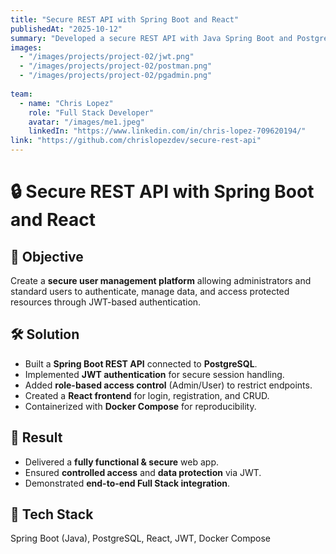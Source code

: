 ---
title: "Secure REST API with Spring Boot and React"
publishedAt: "2025-10-12"
summary: "Developed a secure REST API with Java Spring Boot and PostgreSQL, featuring JWT authentication and a React frontend for user management."
images:
  - "/images/projects/project-02/jwt.png"
  - "/images/projects/project-02/postman.png"
  - "/images/projects/project-02/pgadmin.png"
  
team:
  - name: "Chris Lopez"
    role: "Full Stack Developer"
    avatar: "/images/me1.jpeg"
    linkedIn: "https://www.linkedin.com/in/chris-lopez-709620194/"
link: "https://github.com/chrislopezdev/secure-rest-api"
---

# 🔒 Secure REST API with Spring Boot and React

## 🎯 Objective
Create a **secure user management platform** allowing administrators and standard users to authenticate, manage data, and access protected resources through JWT-based authentication.

## 🛠 Solution
- Built a **Spring Boot REST API** connected to **PostgreSQL**.
- Implemented **JWT authentication** for secure session handling.
- Added **role-based access control** (Admin/User) to restrict endpoints.
- Created a **React frontend** for login, registration, and CRUD.
- Containerized with **Docker Compose** for reproducibility.

## 🚀 Result
- Delivered a **fully functional & secure** web app.
- Ensured **controlled access** and **data protection** via JWT.
- Demonstrated **end-to-end Full Stack integration**.

## 🔧 Tech Stack
Spring Boot (Java), PostgreSQL, React, JWT, Docker Compose
